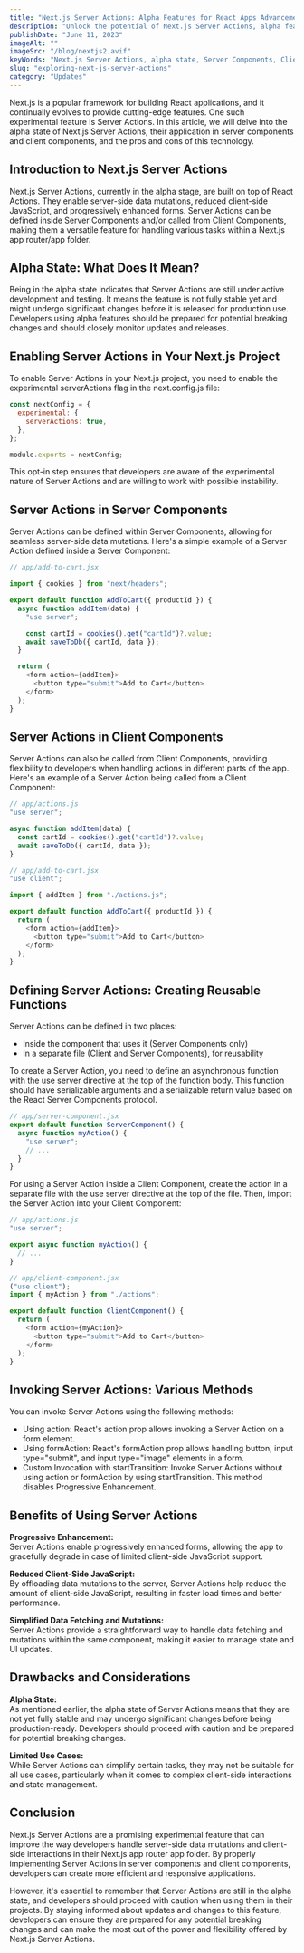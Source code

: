 ```yaml
---
title: "Next.js Server Actions: Alpha Features for React Apps Advancement"
description: "Unlock the potential of Next.js Server Actions, alpha features for React apps, empowering server-side data mutations and streamlined client-side JavaScript. Explore enabling, defining, and invoking Server Actions!"
publishDate: "June 11, 2023"
imageAlt: ""
imageSrc: "/blog/nextjs2.avif"
keyWords: "Next.js Server Actions, alpha state, Server Components, Client Components, experimental feature"
slug: "exploring-next-js-server-actions"
category: "Updates"
---
```


Next.js is a popular framework for building React applications, and it continually evolves to provide cutting-edge features. One such experimental feature is Server Actions. In this article, we will delve into the alpha state of Next.js Server Actions, their application in server components and client components, and the pros and cons of this technology.

## Introduction to Next.js Server Actions

Next.js Server Actions, currently in the alpha stage, are built on top of React Actions. They enable server-side data mutations, reduced client-side JavaScript, and progressively enhanced forms. Server Actions can be defined inside Server Components and/or called from Client Components, making them a versatile feature for handling various tasks within a Next.js app router/app folder.

## Alpha State: What Does It Mean?

Being in the alpha state indicates that Server Actions are still under active development and testing. It means the feature is not fully stable yet and might undergo significant changes before it is released for production use. Developers using alpha features should be prepared for potential breaking changes and should closely monitor updates and releases.

## Enabling Server Actions in Your Next.js Project

To enable Server Actions in your Next.js project, you need to enable the experimental serverActions flag in the next.config.js file:

```js
const nextConfig = {
  experimental: {
    serverActions: true,
  },
};

module.exports = nextConfig;
```

This opt-in step ensures that developers are aware of the experimental nature of Server Actions and are willing to work with possible instability.

## Server Actions in Server Components

Server Actions can be defined within Server Components, allowing for seamless server-side data mutations. Here's a simple example of a Server Action defined inside a Server Component:

```js
// app/add-to-cart.jsx

import { cookies } from "next/headers";

export default function AddToCart({ productId }) {
  async function addItem(data) {
    "use server";

    const cartId = cookies().get("cartId")?.value;
    await saveToDb({ cartId, data });
  }

  return (
    <form action={addItem}>
      <button type="submit">Add to Cart</button>
    </form>
  );
}
```

## Server Actions in Client Components

Server Actions can also be called from Client Components, providing flexibility to developers when handling actions in different parts of the app. Here's an example of a Server Action being called from a Client Component:

```js
// app/actions.js
"use server";

async function addItem(data) {
  const cartId = cookies().get("cartId")?.value;
  await saveToDb({ cartId, data });
}
```

<span></span>

```js
// app/add-to-cart.jsx
"use client";

import { addItem } from "./actions.js";

export default function AddToCart({ productId }) {
  return (
    <form action={addItem}>
      <button type="submit">Add to Cart</button>
    </form>
  );
}
```

## Defining Server Actions: Creating Reusable Functions

Server Actions can be defined in two places:

- Inside the component that uses it (Server Components only)
- In a separate file (Client and Server Components), for reusability

To create a Server Action, you need to define an asynchronous function with the use server directive at the top of the function body. This function should have serializable arguments and a serializable return value based on the React Server Components protocol.

```js
// app/server-component.jsx
export default function ServerComponent() {
  async function myAction() {
    "use server";
    // ...
  }
}
```

For using a Server Action inside a Client Component, create the action in a separate file with the use server directive at the top of the file. Then, import the Server Action into your Client Component:

```js
// app/actions.js
"use server";

export async function myAction() {
  // ...
}

// app/client-component.jsx
("use client");
import { myAction } from "./actions";

export default function ClientComponent() {
  return (
    <form action={myAction}>
      <button type="submit">Add to Cart</button>
    </form>
  );
}
```

## Invoking Server Actions: Various Methods

You can invoke Server Actions using the following methods:

- Using action: React's action prop allows invoking a Server Action on a form element.
- Using formAction: React's formAction prop allows handling button, input type="submit", and input type="image" elements in a form.
- Custom Invocation with startTransition: Invoke Server Actions without using action or formAction by using startTransition. This method disables Progressive Enhancement.

## Benefits of Using Server Actions

**Progressive Enhancement:**\
Server Actions enable progressively enhanced forms, allowing the app to gracefully degrade in case of limited client-side JavaScript support.

**Reduced Client-Side JavaScript:**\
By offloading data mutations to the server, Server Actions help reduce the amount of client-side JavaScript, resulting in faster load times and better performance.

**Simplified Data Fetching and Mutations:**\
Server Actions provide a straightforward way to handle data fetching and mutations within the same component, making it easier to manage state and UI updates.

## Drawbacks and Considerations

**Alpha State:**\
As mentioned earlier, the alpha state of Server Actions means that they are not yet fully stable and may undergo significant changes before being production-ready. Developers should proceed with caution and be prepared for potential breaking changes.

**Limited Use Cases:**\
While Server Actions can simplify certain tasks, they may not be suitable for all use cases, particularly when it comes to complex client-side interactions and state management.

## Conclusion

Next.js Server Actions are a promising experimental feature that can improve the way developers handle server-side data mutations and client-side interactions in their Next.js app router app folder. By properly implementing Server Actions in server components and client components, developers can create more efficient and responsive applications.

However, it's essential to remember that Server Actions are still in the alpha state, and developers should proceed with caution when using them in their projects. By staying informed about updates and changes to this feature, developers can ensure they are prepared for any potential breaking changes and can make the most out of the power and flexibility offered by Next.js Server Actions.
